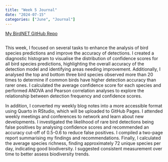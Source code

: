 ```yaml
---
title: "Week 5 Journal"
date: "2024-07-15"
categories: ["June", "Journal"]
---
```


[My BirdNET GitHub Repo](https://github.com/Jamess200/MyBirdNetTest)
```python
```

This week, I focused on several tasks to enhance the analysis of bird species predictions and improve the accuracy of detections. I created a diagnostic histogram to visualise the distribution of confidence scores for all bird species predictions, highlighting the overall accuracy of the detection model and identifying areas needing improvement. Additionally, I analysed the top and bottom three bird species observed more than 20 times to determine if common birds have higher detection accuracy than rarer ones. I calculated the average confidence score for each species and performed ANOVA and Pearson correlation analyses to explore the relationship between detection frequency and confidence scores.

In addition, I converted my weekly blog notes into a more accessible format using Quarto in RStudio, which will be uploaded to GitHub Pages. I attended weekly meetings and conferences to network and learn about new developments. I investigated the likelihood of rare bird detections being false positives by analysing confidence scores and recommended an accuracy cut-off of 0.5-0.6 to reduce false positives. I compiled a two-page report summarising my findings and recommendations. Finally, I calculated the average species richness, finding approximately 72 unique species per day, indicating good biodiversity. I suggested consistent measurement over time to better assess biodiversity trends.